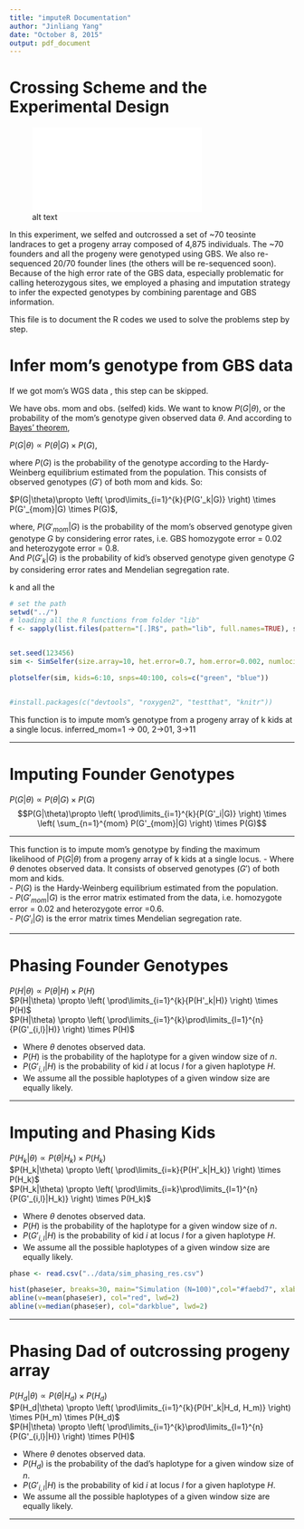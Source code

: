 ```yaml
---
title: "imputeR Documentation"
author: "Jinliang Yang"
date: "October 8, 2015"
output: pdf_document
---
```


# Crossing Scheme and the Experimental Design

![alt text](scheme.pdf)

In this experiment, we selfed and outcrossed a set of ~70 teosinte landraces to get a progeny array composed of 4,875 individuals. The ~70 founders and all the progeny were genotyped using GBS. We also re-sequenced 20/70 founder lines (the others will be re-sequenced soon). Because of the high error rate of the GBS data, especially problematic for calling heterozygous sites, we employed a phasing and imputation strategy to infer the expected genotypes by combining parentage and GBS information.

This file is to document the R codes we used to solve the problems step by step.


# Infer mom's genotype from GBS data

If we got mom's WGS data , this step can be skipped.

We have obs. mom and obs. (selfed) kids.  We want to know $P(G|\theta)$, or the probability of the mom's genotype given observed data $\theta$. And according to [Bayes' theorem](https://en.wikipedia.org/wiki/Bayes%27_theorem), 

$P(G|\theta) \propto P(\theta|G) \times P(G)$,   

where $P(G)$ is the probability of the genotype according to the Hardy-Weinberg equilibrium estimated from the population.
This consists of observed genotypes ($G'$) of both mom and kids. So:

$P(G|\theta)\propto \left( \prod\limits_{i=1}^{k}{P(G'_k|G)} \right) \times P(G'_{mom}|G) \times P(G)$,  

where, $P(G'_{mom}|G)$ is the probability of the mom's observed genotype given genotype $G$ by considering error rates, i.e. GBS homozygote error = 0.02 and heterozygote error = 0.8.  
And $P(G'_{k}|G)$ is the probability of kid’s observed genotype given genotype $G$ by considering error rates and Mendelian segregation rate.

k and all the 

```r
# set the path
setwd("../")
# loading all the R functions from folder "lib"
f <- sapply(list.files(pattern="[.]R$", path="lib", full.names=TRUE), source)


set.seed(123456)
sim <- SimSelfer(size.array=10, het.error=0.7, hom.error=0.002, numloci=100, rec=1.2, imiss=0.3)

plotselfer(sim, kids=6:10, snps=40:100, cols=c("green", "blue"))


#install.packages(c("devtools", "roxygen2", "testthat", "knitr"))

```


This function is to impute mom's genotype from a progeny array of k kids at a single locus.
inferred_mom=1 -> 00, 2->01, 3->11


----------

# Imputing Founder Genotypes  
$P(G|\theta) \propto P(\theta|G) \times P(G)$   
$$P(G|\theta)\propto \left( \prod\limits_{i=1}^{k}{P(G'_i|G)} \right) \times \left( \sum_{n=1}^{mom} P(G'_{mom}|G) \right) \times P(G)$$  

----------

This function is to impute mom's genotype by finding the maximum likelihood of $P(G|\theta)$ from a progeny array of k kids at a single locus.
- Where $\theta$ denotes observed data. It consists of observed genotypes ($G'$) of both mom and kids.  
- $P(G)$ is the Hardy-Weinberg equilibrium estimated from the population.  
- $P(G'_{mom}|G)$ is the error matrix estimated from the data, i.e. homozygote error = 0.02 and heterozygote error =0.6.  
- $P(G'_i|G)$ is the error matrix times Mendelian segregation rate.  


----------

# Phasing Founder Genotypes  
$P(H|\theta) \propto P(\theta|H) \times P(H)$   
$P(H|\theta) \propto \left( \prod\limits_{i=1}^{k}{P(H'_k|H)} \right) \times P(H)$  
$P(H|\theta) \propto \left( \prod\limits_{i=1}^{k}\prod\limits_{l=1}^{n}{P(G'_{i,l}|H)} \right) \times P(H)$

- Where $\theta$ denotes observed data.
- $P(H)$ is the probability of the haplotype for a given window size of $n$.
- $P(G'_{i,l}|H)$ is the probability of kid $i$ at locus $l$ for a given haplotype $H$.
- We assume all the possible haplotypes of a given window size are equally likely.

----------

# Imputing and Phasing Kids  
$P(H_k|\theta) \propto P(\theta|H_k) \times P(H_k)$   
$P(H_k|\theta) \propto \left( \prod\limits_{i=k}{P(H'_k|H_k)} \right) \times P(H_k)$  
$P(H_k|\theta) \propto \left( \prod\limits_{i=k}\prod\limits_{l=1}^{n}{P(G'_{i,l}|H_k)} \right) \times P(H_k)$

- Where $\theta$ denotes observed data.
- $P(H)$ is the probability of the haplotype for a given window size of $n$.
- $P(G'_{i,l}|H)$ is the probability of kid $i$ at locus $l$ for a given haplotype $H$.
- We assume all the possible haplotypes of a given window size are equally likely.






```r
phase <- read.csv("../data/sim_phasing_res.csv")

hist(phase$er, breaks=30, main="Simulation (N=100)",col="#faebd7", xlab="Phasing Error Rate")
abline(v=mean(phase$er), col="red", lwd=2)
abline(v=median(phase$er), col="darkblue", lwd=2)
```

----------

# Phasing Dad of outcrossing progeny array  
$P(H_d|\theta) \propto P(\theta|H_d) \times P(H_d)$   
$P(H_d|\theta) \propto \left( \prod\limits_{i=1}^{k}{P(H'_k|H_d, H_m)} \right) \times P(H_m) \times P(H_d)$  
$P(H|\theta) \propto \left( \prod\limits_{i=1}^{k}\prod\limits_{l=1}^{n}{P(G'_{i,l}|H)} \right) \times P(H)$

- Where $\theta$ denotes observed data.
- $P(H_d)$ is the probability of the dad's haplotype for a given window size of $n$.
- $P(G'_{i,l}|H)$ is the probability of kid $i$ at locus $l$ for a given haplotype $H$.
- We assume all the possible haplotypes of a given window size are equally likely.

----------
